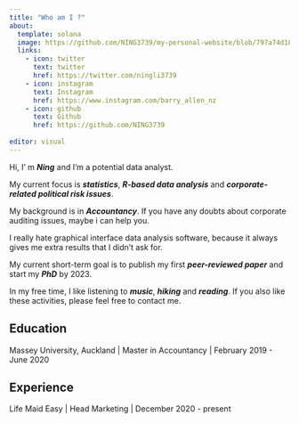 ```yaml
---
title: "Who am I ?"
about:  
  template: solana
  image: https://github.com/NING3739/my-personal-website/blob/797a74d18665e9f6136ef9e862e990067f7627c8/NING%20LI.jpeg?raw=true
  links:
    - icon: twitter
      text: twitter
      href: https://twitter.com/ningli3739
    - icon: instagram
      text: Instagram
      href: https://www.instagram.com/barry_allen_nz
    - icon: github
      text: Github
      href: https://github.com/NING3739
    
editor: visual
---
```


Hi, I' m ***Ning*** and I'm a potential data analyst.

My current focus is ***statistics***, ***R-based data analysis*** and ***corporate-related political risk issues***.

My background is in ***Accountancy***. If you have any doubts about corporate auditing issues, maybe i can help you.

I really hate graphical interface data analysis software, because it always gives me extra results that I didn't ask for.

My current short-term goal is to publish my first ***peer-reviewed paper*** and start my ***PhD*** by 2023.

In my free time, I like listening to ***music***, ***hiking*** and ***reading***. If you also like these activities, please feel free to contact me.

## Education

Massey University, Auckland \| Master in Accountancy \| February 2019 - June 2020

## Experience

Life Maid Easy \| Head Marketing \| December 2020 - present

